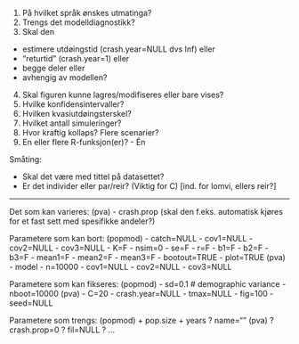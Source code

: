 
1. På hvilket språk ønskes utmatinga?
2. Trengs det modelldiagnostikk?
3. Skal den 
 - estimere utdøingstid (crash.year=NULL dvs Inf) eller
 - "returtid" (crash.year=1) eller 
 - begge deler eller
 - avhengig av modellen?
4. Skal figuren kunne lagres/modifiseres eller bare vises?
5. Hvilke konfidensintervaller?
6. Hvilken kvasiutdøingsterskel? 
7. Hvilket antall simuleringer?
8. Hvor kraftig kollaps? Flere scenarier?
9. En eller flere R-funksjon(er)? - Én

Småting:

* Skal det være med tittel på datasettet?
* Er det individer eller par/reir? (Viktig for C) [ind. for lomvi, ellers reir?]

---

Det som kan varieres:
(pva)
- crash.prop (skal den f.eks. automatisk kjøres for et fast sett med spesifikke andeler?)


Parametere som kan bort:
(popmod)
- catch=NULL
- cov1=NULL
- cov2=NULL
- cov3=NULL
- K=F
- nsim=0
- se=F
- r=F
- b1=F
- b2=F
- b3=F
- mean1=F
- mean2=F
- mean3=F
- bootout=TRUE
- plot=TRUE
(pva)
- model
- n=10000
- cov1=NULL
- cov2=NULL
- cov3=NULL


Parametere som kan fikseres:
(popmod)
- sd=0.1 #  demographic variance
- nboot=10000
(pva)
- C=20
- crash.year=NULL
- tmax=NULL
- fig=100
- seed=NULL


Parametere som trengs:
(popmod)
+ pop.size
+ years
? name=""
(pva)
? crash.prop=0
? fil=NULL
? ...



